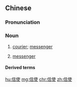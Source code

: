==Chinese==
{{zh-forms}}

===Pronunciation===
{{zh-pron
|m=xìnshǐ
|c=seon3 si3
|cat=n
}}

===Noun===
{{zh-noun}}

# [[courier]]; [[messenger]]
# {{lb|zh|biochemistry}} [[messenger]] {{gloss|molecule}}

====Derived terms====
{{zh-der|信使分子}}

[[hu:信使]]
[[mg:信使]]
[[chr:信使]]
[[zh:信使]]